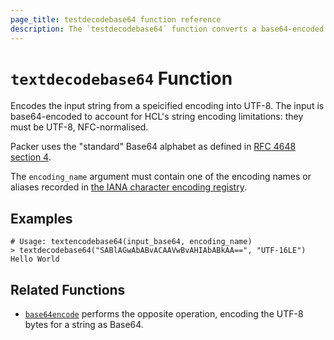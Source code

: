 ```yaml
---
page_title: testdecodebase64 function reference
description: The `testdecodebase64` function converts a base64-encoded string into a UTF-8 string.
---
```


# `textdecodebase64` Function

Encodes the input string from a speicified encoding into UTF-8.
The input is base64-encoded to account for HCL's string encoding limitations: they must be UTF-8, NFC-normalised.

Packer uses the "standard" Base64 alphabet as defined in
[RFC 4648 section 4](https://tools.ietf.org/html/rfc4648#section-4).

The `encoding_name` argument must contain one of the encoding names or aliases recorded in
[the IANA character encoding registry](https://www.iana.org/assignments/character-sets/character-sets.xhtml).

## Examples

```shell-session
# Usage: textencodebase64(input_base64, encoding_name)
> textdecodebase64("SABlAGwAbABvACAAVwBvAHIAbABkAA==", "UTF-16LE")
Hello World
```

## Related Functions

- [`base64encode`](/packer/docs/templates/hcl_templates/functions/encoding/base64encode) performs the opposite operation,
  encoding the UTF-8 bytes for a string as Base64.
